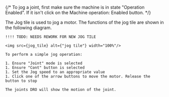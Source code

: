 
{/* To jog a joint, first make sure the machine is in state "Operation Enabled". If it isn't click on the Machine operation: Enabled button. */}

<div style={{display: props.minimal ? "none" : "inherit"}}>
    The Jog tile is used to jog a motor. The functions of the jog tile are shown in the following diagram.

    !!!! TODO: NEEDS REWORK FOR NEW JOG TILE

    <img src={jog_tile} alt={"jog tile"} width="100%"/>
</div>

    To perform a simple jog operation:

    1. Ensure "Joint" mode is selected
    1. Ensure "Cont" button is selected
    1. Set the Jog speed to an appropriate value
    1. Click one of the arrow buttons to move the motor. Release the button to stop

    The joints DRO will show the motion of the joint.